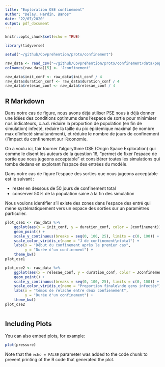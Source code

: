 ```yaml
---
title: "Exploration OSE confinement"
author: "Delay, Hardin, Banos"
date: "22/07/2020"
output: pdf_document
---
```


```r
knitr::opts_chunk$set(echo = TRUE)

library(tidyverse)

setwd("~/github/Covprehention/proto/confinement")

raw_data <- read_csv("~/github/Covprehention/proto/confinement/data/population2900.csv")
colnames(raw_data)[5] <- 'Jconfinement'

raw_data$init_conf <- raw_data$init_conf / 4
raw_data$duration_conf <- raw_data$duration_conf / 4
raw_data$relesae_conf <- raw_data$relesae_conf / 4


```

## R Markdown
Dans notre cas de figure, nous avons déjà utiliser PSE nous à déjà donner une idées des conditions optimums dans l'espace de sortie pour minimiser nos indicateurs, c.a.d. réduire la proportion de population (en fin de simulation) infecté, réduire la taille du pic épidemique maximal (le nombre max d'infecté simultanément), et réduire le nombre de jours de confinement (l'impact du confinement sur l'économie.

On a voulu ici, fair tourner l'algorythme OSE (Origin Space Exploration) qui comme le disent les auteurs de la question 16, "permet de fixer l’espace de sortie que nous jugeons acceptable" et considérer toutes les simulations qui tombe dedans en explorant l'espace des entrées du modèle.

Dans notre cas de figure l'espace des sorties que nous jugeons acceptable est le suivant : 

* rester en dessous de 50 jours de confinement total
* conserver 50% de la population saine à la fin des simulation

Nous voulons identifier s'il existe des zones dans l'espace des entré qui mène systématiquement vers un espace des sorties sur un paramètres particulier.


```r
plot_ose1 <- raw_data %>%
    ggplot(aes(x = init_conf, y = duration_conf, color = Jconfinement)) +
    geom_point() +
    scale_y_continuous(breaks = seq(0, 100, 25), limits = c(0, 100)) +
    scale_color_viridis_c(name = "J de confinement\ntotal") +
    labs(x = "Début du confinement après le premier cas",
         y = "Durée d'un confinement") +
    theme_bw()
plot_ose1

plot_ose2 <- raw_data %>%
    ggplot(aes(x = relesae_conf, y = duration_conf, color = Jconfinement)) +
    geom_point() +
    scale_y_continuous(breaks = seq(0, 100, 25), limits = c(0, 100)) +
    scale_color_viridis_c(name = "Proportion finale\nde gens infectés") +
    labs(x = "temps de relache entre deux confienement",
         y = "Durée d'un confinement") +
    theme_bw()
plot_ose2



```

## Including Plots

You can also embed plots, for example:

```r
plot(pressure)
```

Note that the `echo = FALSE` parameter was added to the code chunk to prevent printing of the R code that generated the plot.
